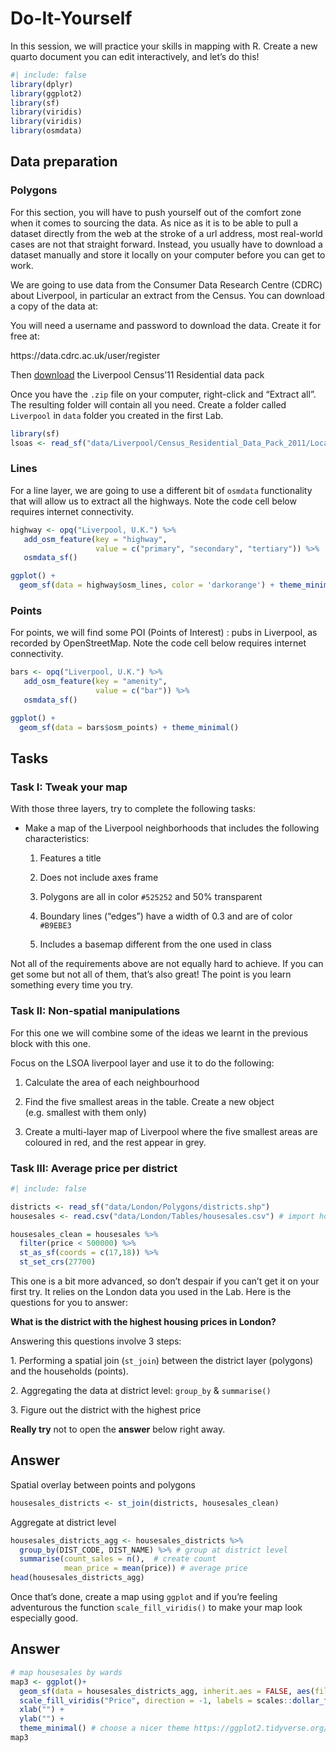 # Do-It-Yourself {#sec-spatial-data-DIY .unnumbered}

In this session, we will practice your skills in mapping with R. Create a new quarto document you can edit interactively, and let's do this!

```r
#| include: false
library(dplyr)
library(ggplot2)
library(sf)
library(viridis)
library(viridis)
library(osmdata)

```

## Data preparation

### Polygons

For this section, you will have to push yourself out of the comfort zone when it comes to sourcing the data. As nice as it is to be able to pull a dataset directly from the web at the stroke of a url address, most real-world cases are not that straight forward. Instead, you usually have to download a dataset manually and store it locally on your computer before you can get to work.

We are going to use data from the Consumer Data Research Centre (CDRC) about Liverpool, in particular an extract from the Census. You can download a copy of the data at:

::: callout-important
You will need a username and password to download the data. Create it for free at:

https://data.cdrc.ac.uk/user/register

Then [download](https://data.cdrc.ac.uk/system/files/Census_Residential_Data_Pack_2011/Census_Residential_Data_Pack_2011_E08000012.zip) the Liverpool Census'11 Residential data pack
:::

Once you have the `.zip` file on your computer, right-click and "Extract all". The resulting folder will contain all you need. Create a folder called `Liverpool` in `data` folder you created in the first Lab.

```r
library(sf)
lsoas <- read_sf("data/Liverpool/Census_Residential_Data_Pack_2011/Local_Authority_Districts/E08000012/shapefiles/E08000012.shp")
```

### Lines

For a line layer, we are going to use a different bit of `osmdata` functionality that will allow us to extract all the highways. Note the code cell below requires internet connectivity.

```r

highway <- opq("Liverpool, U.K.") %>%
   add_osm_feature(key = "highway", 
                   value = c("primary", "secondary", "tertiary")) %>%
   osmdata_sf()

ggplot() + 
  geom_sf(data = highway$osm_lines, color = 'darkorange') + theme_minimal() 
```

### Points

For points, we will find some POI (Points of Interest) : pubs in Liverpool, as recorded by OpenStreetMap. Note the code cell below requires internet connectivity.

```r

bars <- opq("Liverpool, U.K.") %>%
   add_osm_feature(key = "amenity", 
                   value = c("bar")) %>%
   osmdata_sf()

ggplot() + 
  geom_sf(data = bars$osm_points) + theme_minimal() 
```

## Tasks

### Task I: Tweak your map

With those three layers, try to complete the following tasks:

-   Make a map of the Liverpool neighborhoods that includes the following characteristics:

    1.  Features a title

    2.  Does not include axes frame

    3.  Polygons are all in color `#525252` and 50% transparent

    4.  Boundary lines ("edges") have a width of 0.3 and are of color `#B9EBE3`

    5.  Includes a basemap different from the one used in class

::: callout-note
Not all of the requirements above are not equally hard to achieve. If you can get some but not all of them, that's also great! The point is you learn something every time you try.
:::

### Task II: Non-spatial manipulations

For this one we will combine some of the ideas we learnt in the previous block with this one.

Focus on the LSOA liverpool layer and use it to do the following:

1.  Calculate the area of each neighbourhood

2.  Find the five smallest areas in the table. Create a new object (e.g. smallest with them only)

3.  Create a multi-layer map of Liverpool where the five smallest areas are coloured in red, and the rest appear in grey.

### Task III: Average price per district

```r
#| include: false

districts <- read_sf("data/London/Polygons/districts.shp")
housesales <- read.csv("data/London/Tables/housesales.csv") # import housesales data from csv

housesales_clean = housesales %>%
  filter(price < 500000) %>% 
  st_as_sf(coords = c(17,18)) %>% 
  st_set_crs(27700) 
```

This one is a bit more advanced, so don't despair if you can't get it on your first try. It relies on the London data you used in the Lab. Here is the questions for you to answer:

**What is the district with the highest housing prices in London?**

Answering this questions involve 3 steps:

1\. Performing a spatial join (`st_join`) between the district layer (polygons) and the households (points).

2\. Aggregating the data at district level: `group_by` & `summarise()`

3\. Figure out the district with the highest price

**Really try** not to open the **answer** below right away.

::: {.callout-tip collapse="true"}
## Answer
Spatial overlay between points and polygons

```r
housesales_districts <- st_join(districts, housesales_clean)
```

Aggregate at district level

```r
housesales_districts_agg <- housesales_districts %>% 
  group_by(DIST_CODE, DIST_NAME) %>% # group at district level
  summarise(count_sales = n(),  # create count
            mean_price = mean(price)) # average price
head(housesales_districts_agg)
```
:::

Once that's done, create a map using `ggplot` and if you're feeling adventurous the function `scale_fill_viridis()` to make your map look especially good.

::: {.callout-tip collapse="true"}
## Answer
```r
# map housesales by wards
map3 <- ggplot()+
  geom_sf(data = housesales_districts_agg, inherit.aes = FALSE, aes(fill = mean_price)) + # add the district level housing price 
  scale_fill_viridis("Price", direction = -1, labels = scales::dollar_format(prefix = "£"), option = "magma" )+ # change the legend scale to £ and the colour to magma
  xlab("") +
  ylab("") +
  theme_minimal() # choose a nicer theme https://ggplot2.tidyverse.org/reference/ggtheme.html
map3
```
:::
